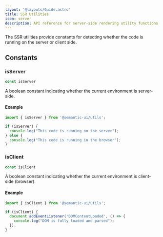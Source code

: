 ```yaml
---
layout: '@layouts/Guide.astro'
title: SSR Utilities
icon: server
description: API reference for server-side rendering utility functions
---
```


The SSR utilities provide constants for detecting whether the code is running on the server or client side.

## Constants

### isServer

```javascript
const isServer
```

A boolean constant indicating whether the current environment is server-side.

#### Example

```javascript
import { isServer } from '@semantic-ui/utils';

if (isServer) {
  console.log("This code is running on the server");
} else {
  console.log("This code is running in the browser");
}
```

### isClient

```javascript
const isClient
```

A boolean constant indicating whether the current environment is client-side (browser).

#### Example

```javascript
import { isClient } from '@semantic-ui/utils';

if (isClient) {
  document.addEventListener('DOMContentLoaded', () => {
    console.log("DOM is fully loaded and parsed");
  });
}
```

